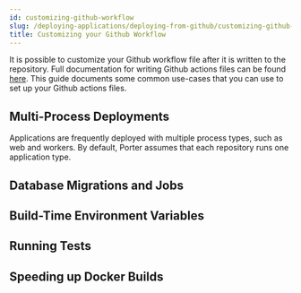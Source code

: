 ```yaml
---
id: customizing-github-workflow
slug: /deploying-applications/deploying-from-github/customizing-github-workflow
title: Customizing your Github Workflow
---
```


It is possible to customize your Github workflow file after it is written to the repository. Full documentation for writing Github actions files can be found [here](https://docs.github.com/en/actions/learn-github-actions/workflow-syntax-for-github-actions). This guide documents some common use-cases that you can use to set up your Github actions files.

## Multi-Process Deployments

Applications are frequently deployed with multiple process types, such as web and workers. By default, Porter assumes that each repository runs one application type.

## Database Migrations and Jobs

## Build-Time Environment Variables

## Running Tests

## Speeding up Docker Builds
